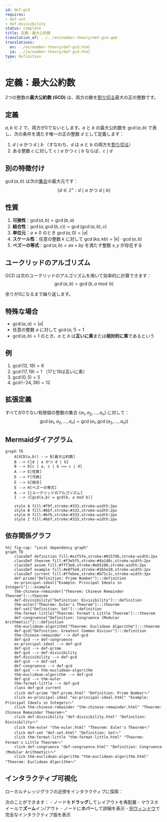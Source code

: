 ```yaml
---
id: def-gcd
requires:
- def-set
- def-divisibility
status: complete
title: 定義：最大公約数
translation_of: ../../en/number-theory/def-gcd.qmd
translations:
  en: ../en/number-theory/def-gcd.html
  ja: ../ja/number-theory/def-gcd.html
type: Definition
---
```


# 定義：最大公約数 {#def-gcd}

2つの整数の**最大公約数 (GCD)** は、両方の数を[割り切る](def-divisibility.qmd)最大の正の整数です。

## 定義

$a, b \in \mathbb{Z}$ で、両方が0でないとします。$a$ と $b$ の最大公約数を $\gcd(a, b)$ で表し、次の条件を満たす唯一の正の整数 $d$ として定義します：

1. $d \mid a$ かつ $d \mid b$ （すなわち、$d$ は $a$ と $b$ の両方を[割り切る](def-divisibility.qmd)）
2. ある整数 $c$ に対して $c \mid a$ かつ $c \mid b$ ならば、$c \mid d$

## 別の特徴付け

$\gcd(a, b)$ は次の[集合](../logic-set-theory/def-set.qmd)の最大元です：
$$\{d \in \mathbb{Z}^+ : d \mid a \text{ かつ } d \mid b\}$$

## 性質

1. **可換性**：$\gcd(a, b) = \gcd(b, a)$
2. **結合性**：$\gcd(a, \gcd(b, c)) = \gcd(\gcd(a, b), c)$
3. **単位元**：$a \neq 0$ のとき $\gcd(a, 0) = |a|$
4. **スケール性**：任意の整数 $k$ に対して $\gcd(ka, kb) = |k| \cdot \gcd(a, b)$
5. **ベズーの等式**：$\gcd(a, b) = ax + by$ を満たす整数 $x, y$ が存在する

## ユークリッドのアルゴリズム

GCD は次のユークリッドのアルゴリズムを用いて効率的に計算できます：
$$\gcd(a, b) = \gcd(b, a \bmod b)$$

余りが0になるまで繰り返します。

## 特殊な場合

- $\gcd(a, a) = |a|$
- 任意の整数 $a$ に対して $\gcd(a, 1) = 1$
- $\gcd(a, b) = 1$ のとき、$a$ と $b$ は**互いに素**または**相対的に素**であるという

## 例

1. $\gcd(12, 18) = 6$
2. $\gcd(17, 19) = 1$ （17と19は互いに素）
3. $\gcd(0, 5) = 5$
4. $\gcd(−24, 36) = 12$

## 拡張定義

すべてが0でない有限個の整数の集合 $\{a_1, a_2, \ldots, a_n\}$ に対して：
$$\gcd(a_1, a_2, \ldots, a_n) = \gcd(a_1, \gcd(a_2, \ldots, a_n))$$

## Mermaidダイアグラム

```mermaid
graph TD
    A[GCD(a,b)] --> B[最大公約数]
    B --> C[d | a かつ d | b]
    B --> D[c | a, c | b ⟹ c | d]
    A --> E[性質]
    E --> F[可換]
    E --> G[結合]
    E --> H[ベズーの等式]
    A --> I[ユークリッドのアルゴリズム]
    I --> J[gcd(a,b) = gcd(b, a mod b)]

    style A fill:#f9f,stroke:#333,stroke-width:2px
    style B fill:#bbf,stroke:#333,stroke-width:2px
    style H fill:#bfb,stroke:#333,stroke-width:2px
    style I fill:#bbf,stroke:#333,stroke-width:2px
```

## 依存関係グラフ

```mermaid
%%| fig-cap: "Local dependency graph"
graph TD
    classDef definition fill:#e1f5fe,stroke:#01579b,stroke-width:2px
    classDef theorem fill:#f3e5f5,stroke:#4a148c,stroke-width:2px
    classDef axiom fill:#fff3e0,stroke:#e65100,stroke-width:2px
    classDef example fill:#e8f5e9,stroke:#1b5e20,stroke-width:2px
    classDef current fill:#ffebee,stroke:#b71c1c,stroke-width:3px
    def-prime["Definition: Prime Number"]:::definition
    ex-principal-ideal["Example: Principal Ideals in Integers"]:::example
    thm-chinese-remainder["Theorem: Chinese Remainder Theorem"]:::theorem
    def-divisibility["Definition: Divisibility"]:::definition
    thm-euler["Theorem: Euler's Theorem"]:::theorem
    def-set["Definition: Set"]:::definition
    thm-fermat-little["Theorem: Fermat's Little Theorem"]:::theorem
    def-congruence["Definition: Congruence (Modular Arithmetic)"]:::definition
    thm-euclidean-algorithm["Theorem: Euclidean Algorithm"]:::theorem
    def-gcd["Definition: Greatest Common Divisor"]:::definition
    thm-chinese-remainder --> def-gcd
    def-gcd --> def-congruence
    ex-principal-ideal --> def-gcd
    def-gcd --> def-prime
    def-gcd --> def-divisibility
    def-divisibility --> def-gcd
    def-gcd --> def-set
    def-congruence --> def-gcd
    def-gcd --> thm-euclidean-algorithm
    thm-euclidean-algorithm --> def-gcd
    def-gcd --> thm-euler
    thm-fermat-little --> def-gcd
    class def-gcd current
    click def-prime "def-prime.html" "Definition: Prime Numberへ"
    click ex-principal-ideal "ex-principal-ideal.html" "Example: Principal Ideals in Integersへ"
    click thm-chinese-remainder "thm-chinese-remainder.html" "Theorem: Chinese Remainder Theoremへ"
    click def-divisibility "def-divisibility.html" "Definition: Divisibilityへ"
    click thm-euler "thm-euler.html" "Theorem: Euler's Theoremへ"
    click def-set "def-set.html" "Definition: Setへ"
    click thm-fermat-little "thm-fermat-little.html" "Theorem: Fermat's Little Theoremへ"
    click def-congruence "def-congruence.html" "Definition: Congruence (Modular Arithmetic)へ"
    click thm-euclidean-algorithm "thm-euclidean-algorithm.html" "Theorem: Euclidean Algorithmへ"
```

## インタラクティブ可視化

ローカルナレッジグラフの近傍をインタラクティブに探索：

::: {.graph-viz data-id="def-gcd" data-width="700" data-height="500"}
:::

次のことができます：
- ノードを**ドラッグ**してレイアウトを再配置
- マウスホイールで**ズーム**イン/アウト
- ノードに**ホバー**して詳細を表示
- [別ウィンドウ](../../output/interactive/def-gcd.html){target="_blank"}で完全なインタラクティブ版を表示
